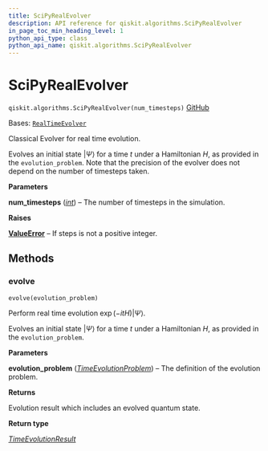 ```yaml
---
title: SciPyRealEvolver
description: API reference for qiskit.algorithms.SciPyRealEvolver
in_page_toc_min_heading_level: 1
python_api_type: class
python_api_name: qiskit.algorithms.SciPyRealEvolver
---
```


# SciPyRealEvolver

<span id="qiskit.algorithms.SciPyRealEvolver" />

`qiskit.algorithms.SciPyRealEvolver(num_timesteps)` [GitHub](https://github.com/qiskit/qiskit/tree/stable/0.25/qiskit/algorithms/time_evolvers/classical_methods/scipy_real_evolver.py "view source code")

Bases: [`RealTimeEvolver`](qiskit.algorithms.RealTimeEvolver "qiskit.algorithms.time_evolvers.real_time_evolver.RealTimeEvolver")

Classical Evolver for real time evolution.

Evolves an initial state $|\Psi\rangle$ for a time $t$ under a Hamiltonian $H$, as provided in the `evolution_problem`. Note that the precision of the evolver does not depend on the number of timesteps taken.

**Parameters**

**num\_timesteps** ([*int*](https://docs.python.org/3/library/functions.html#int "(in Python v3.12)")) – The number of timesteps in the simulation.

**Raises**

[**ValueError**](https://docs.python.org/3/library/exceptions.html#ValueError "(in Python v3.12)") – If steps is not a positive integer.

## Methods

### evolve

<span id="qiskit.algorithms.SciPyRealEvolver.evolve" />

`evolve(evolution_problem)`

Perform real time evolution $\exp(-i t H)|\Psi\rangle$.

Evolves an initial state $|\Psi\rangle$ for a time $t$ under a Hamiltonian $H$, as provided in the `evolution_problem`.

**Parameters**

**evolution\_problem** ([*TimeEvolutionProblem*](qiskit.algorithms.TimeEvolutionProblem "qiskit.algorithms.time_evolvers.time_evolution_problem.TimeEvolutionProblem")) – The definition of the evolution problem.

**Returns**

Evolution result which includes an evolved quantum state.

**Return type**

[*TimeEvolutionResult*](qiskit.algorithms.TimeEvolutionResult "qiskit.algorithms.time_evolvers.time_evolution_result.TimeEvolutionResult")

